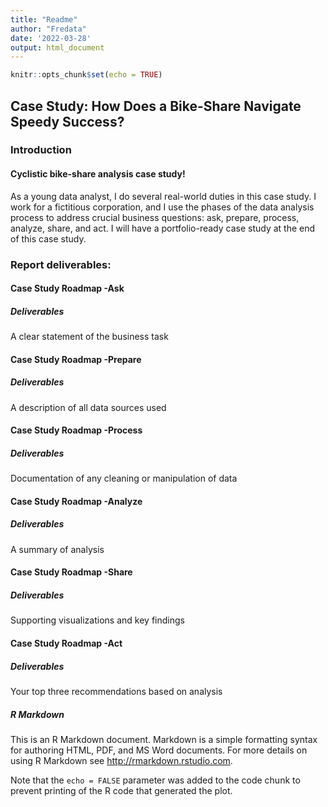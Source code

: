 ---
title: "Readme"
author: "Fredata"
date: '2022-03-28'
output: html_document
---

```{r setup, include=FALSE}
knitr::opts_chunk$set(echo = TRUE)

```
## Case Study: How Does a Bike-Share Navigate Speedy Success?
### Introduction
#### Cyclistic bike-share analysis case study!

As a young data analyst, I do several real-world duties in this case study. I work for a fictitious corporation, and I use the phases of the data analysis process to address crucial business questions: ask, prepare, process, analyze, share, and act. I will have a portfolio-ready case study at the end of this case study.

### Report deliverables:

#### Case Study Roadmap -Ask

##### Deliverables
A clear statement of the business task

#### Case Study Roadmap -Prepare

##### Deliverables
A description of all data sources used

#### Case Study Roadmap -Process

##### Deliverables
Documentation of any cleaning or manipulation of data

#### Case Study Roadmap -Analyze

##### Deliverables
A summary of analysis

#### Case Study Roadmap -Share

##### Deliverables
Supporting visualizations and key findings

#### Case Study Roadmap -Act

##### Deliverables
Your top three recommendations based on analysis

##### R Markdown

This is an R Markdown document. Markdown is a simple formatting syntax for authoring HTML, PDF, and MS Word documents. For more details on using R Markdown see <http://rmarkdown.rstudio.com>.




Note that the `echo = FALSE` parameter was added to the code chunk to prevent printing of the R code that generated the plot.
